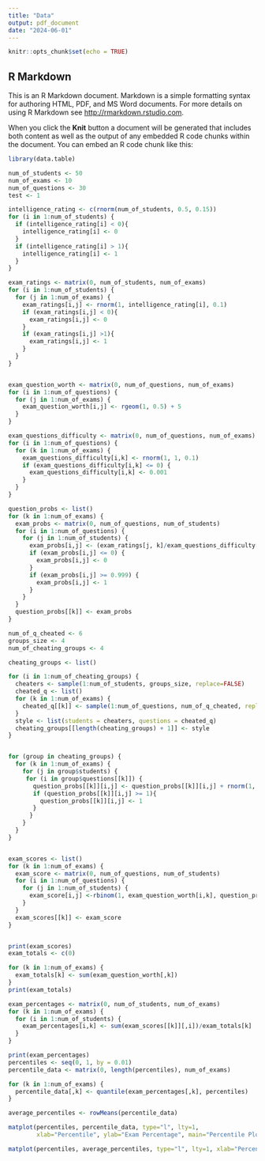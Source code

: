 ```yaml
---
title: "Data"
output: pdf_document
date: "2024-06-01"
---
```


```r
knitr::opts_chunk$set(echo = TRUE)
```

## R Markdown

This is an R Markdown document. Markdown is a simple formatting syntax for authoring HTML, PDF, and MS Word documents. For more details on using R Markdown see <http://rmarkdown.rstudio.com>.

When you click the **Knit** button a document will be generated that includes both content as well as the output of any embedded R code chunks within the document. You can embed an R code chunk like this:

```r
library(data.table)

num_of_students <- 50
num_of_exams <- 10
num_of_questions <- 30
test <- 1

intelligence_rating <- c(rnorm(num_of_students, 0.5, 0.15))
for (i in 1:num_of_students) {
  if (intelligence_rating[i] < 0){
    intelligence_rating[i] <- 0
  }
  if (intelligence_rating[i] > 1){
    intelligence_rating[i] <- 1
  }
}

exam_ratings <- matrix(0, num_of_students, num_of_exams)
for (i in 1:num_of_students) {
  for (j in 1:num_of_exams) {
    exam_ratings[i,j] <- rnorm(1, intelligence_rating[i], 0.1)
    if (exam_ratings[i,j] < 0){
      exam_ratings[i,j] <- 0
    }
    if (exam_ratings[i,j] >1){
      exam_ratings[i,j] <- 1
    }
  }
}


exam_question_worth <- matrix(0, num_of_questions, num_of_exams)
for (i in 1:num_of_questions) {
  for (j in 1:num_of_exams) {
    exam_question_worth[i,j] <- rgeom(1, 0.5) + 5
  }
}

exam_questions_difficulty <- matrix(0, num_of_questions, num_of_exams)
for (i in 1:num_of_questions) {
  for (k in 1:num_of_exams) {
    exam_questions_difficulty[i,k] <- rnorm(1, 1, 0.1)
    if (exam_questions_difficulty[i,k] <= 0) {
      exam_questions_difficulty[i,k] <- 0.001
    }
  }
}

question_probs <- list()
for (k in 1:num_of_exams) {
  exam_probs <- matrix(0, num_of_questions, num_of_students)
  for (i in 1:num_of_questions) {
    for (j in 1:num_of_students) {
      exam_probs[i,j] <- (exam_ratings[j, k]/exam_questions_difficulty[i, k])
      if (exam_probs[i,j] <= 0) {
        exam_probs[i,j] <- 0
      }
      if (exam_probs[i,j] >= 0.999) {
        exam_probs[i,j] <- 1
      }
    }
  }
  question_probs[[k]] <- exam_probs
}

num_of_q_cheated <- 6
groups_size <- 4
num_of_cheating_groups <- 4

cheating_groups <- list()

for (i in 1:num_of_cheating_groups) {
  cheaters <- sample(1:num_of_students, groups_size, replace=FALSE)
  cheated_q <- list()
  for (k in 1:num_of_exams) {
    cheated_q[[k]] <- sample(1:num_of_questions, num_of_q_cheated, replace=FALSE)
  }
  style <- list(students = cheaters, questions = cheated_q)
  cheating_groups[[length(cheating_groups) + 1]] <- style
}


for (group in cheating_groups) {
  for (k in 1:num_of_exams) {
    for (j in group$students) {
     for (i in group$questions[[k]]) {
       question_probs[[k]][i,j] <- question_probs[[k]][i,j] + rnorm(1, 0.3, 0.1)
       if (question_probs[[k]][i,j] >= 1){
         question_probs[[k]][i,j] <- 1
       }
      }
    }
  }
}


exam_scores <- list()
for (k in 1:num_of_exams) {
  exam_score <- matrix(0, num_of_questions, num_of_students)
  for (i in 1:num_of_questions) {
    for (j in 1:num_of_students) {
      exam_score[i,j] <-rbinom(1, exam_question_worth[i,k], question_probs[[k]][i,j])
    }
  }
  exam_scores[[k]] <- exam_score
}


print(exam_scores)
exam_totals <- c(0)

for (k in 1:num_of_exams) {
  exam_totals[k] <- sum(exam_question_worth[,k])
}
print(exam_totals)

exam_percentages <- matrix(0, num_of_students, num_of_exams)
for (k in 1:num_of_exams) {
  for (i in 1:num_of_students) {
    exam_percentages[i,k] <- sum(exam_scores[[k]][,i])/exam_totals[k]
  }
}

print(exam_percentages)
percentiles <- seq(0, 1, by = 0.01)
percentile_data <- matrix(0, length(percentiles), num_of_exams)

for (k in 1:num_of_exams) {
  percentile_data[,k] <- quantile(exam_percentages[,k], percentiles)
}

average_percentiles <- rowMeans(percentile_data)

matplot(percentiles, percentile_data, type="l", lty=1, 
        xlab="Percentile", ylab="Exam Percentage", main="Percentile Plot of Exam Results")

matplot(percentiles, average_percentiles, type="l", lty=1, xlab="Percentile", ylab="Exam Percentage", main="Percentile Plot of Mean Exam Results")
```